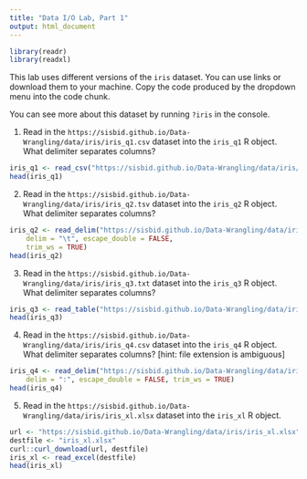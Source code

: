 ```yaml
---
title: "Data I/O Lab, Part 1"
output: html_document
---
```


```r
library(readr)
library(readxl)
```

This lab uses different versions of the `iris` dataset. You can use links or download them to your machine. Copy the code produced by the dropdown menu into the code chunk.

You can see more about this dataset by running `?iris` in the console.

1. Read in the `https://sisbid.github.io/Data-Wrangling/data/iris/iris_q1.csv` dataset into the `iris_q1` R object. What delimiter separates columns?

```r
iris_q1 <- read_csv("https://sisbid.github.io/Data-Wrangling/data/iris/iris_q1.csv") # Your directory may vary!
head(iris_q1)
```

2. Read in the `https://sisbid.github.io/Data-Wrangling/data/iris/iris_q2.tsv` dataset into the `iris_q2` R object. What delimiter separates columns?

```r
iris_q2 <- read_delim("https://sisbid.github.io/Data-Wrangling/data/iris/iris_q2.tsv", 
    delim = "\t", escape_double = FALSE, 
    trim_ws = TRUE)
head(iris_q2)
```

3. Read in the `https://sisbid.github.io/Data-Wrangling/data/iris/iris_q3.txt` dataset into the `iris_q3` R object. What delimiter separates columns?

```r
iris_q3 <- read_table("https://sisbid.github.io/Data-Wrangling/data/iris/iris_q3.txt")
head(iris_q3)
```

4. Read in the `https://sisbid.github.io/Data-Wrangling/data/iris/iris_q4.csv` dataset into the `iris_q4` R object. What delimiter separates columns? [hint: file extension is ambiguous]

```r
iris_q4 <- read_delim("https://sisbid.github.io/Data-Wrangling/data/iris/iris_q4.csv", 
    delim = ":", escape_double = FALSE, trim_ws = TRUE)
head(iris_q4)
```

5. Read in the `https://sisbid.github.io/Data-Wrangling/data/iris/iris_xl.xlsx` dataset into the `iris_xl` R object. 

```r
url <- "https://sisbid.github.io/Data-Wrangling/data/iris/iris_xl.xlsx"
destfile <- "iris_xl.xlsx"
curl::curl_download(url, destfile)
iris_xl <- read_excel(destfile)
head(iris_xl)
```
